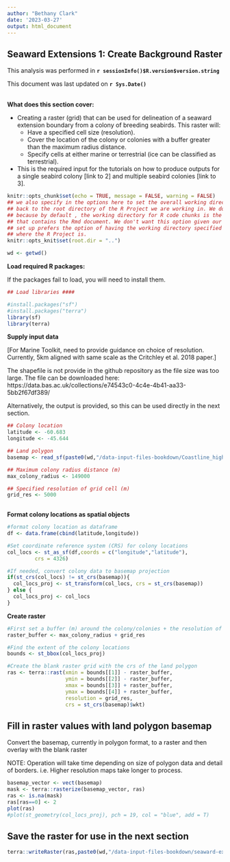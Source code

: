 ```yaml
---
author: "Bethany Clark"
date: '2023-03-27'
output: html_document
---
```


<!--- This is an HTML comment in RMarkdown. You can use these comments to make notes that won't get read when running the code -->

<!--- {-} curly brackets hash means subsections won't get numbered -->

## Seaward Extensions 1: Create Background Raster

This analysis was performed in **`r sessionInfo()$R.version$version.string`**\

This document was last updated on **`r Sys.Date()`** 
<br><br>

**What does this section cover:**

-   Creating a raster (grid) that can be used for delineation of a seaward extension boundary from a colony of breeding seabirds. This raster will:
    - Have a specified cell size (resolution).
    - Cover the location of the colony or colonies with a buffer greater than the maximum radius distance. 
    - Specify cells at either marine or terrestrial (ice can be classified as terrestrial).

-   This is the required input for the tutorials on how to produce outputs for a single seabird colony [link to 2] and multiple seabird colonies [link to 3].

<!--- Add a space after the line to start the bulleted list -->

<!--- Placing **text** will make text bold -->

<!--- In the code chunk below, we specify include = F, so that we will run the chunk but not include the chunk in the final document. We set a global argument in the code chunk of echo = T, so that in later code chunks, the code will be displayed in the RMarkdown document -->

```r
knitr::opts_chunk$set(echo = TRUE, message = FALSE, warning = FALSE)
## we also specify in the options here to set the overall working directory
## back to the root directory of the R Project we are working in. We do this
## because by default , the working directory for R code chunks is the directory 
## that contains the Rmd document. We don't want this option given our file
## set up prefers the option of having the working directory specified as that
## where the R Project is.
knitr::opts_knit$set(root.dir = "..")

wd <- getwd()
```

**Load required R packages:**

If the packages fail to load, you will need to install them.

```r
## Load libraries ####

#install.packages("sf")
#install.packages("terra")
library(sf)
library(terra)

```

**Supply input data**

[For Marine Toolkit, need to provide guidance on choice of resolution. Currently, 5km aligned with same scale as the Critchley et al. 2018 paper.]

The shapefile is not provide in the github repository as the file size was too large. The file can be downloaded here: https://data.bas.ac.uk/collections/e74543c0-4c4e-4b41-aa33-5bb2f67df389/

Alternatively, the output is provided, so this can be used directly in the next section.


```r
## Colony location
latitude <- -60.683
longitude <- -45.644

## Land polygon
basemap <- read_sf(paste0(wd,"/data-input-files-bookdown/Coastline_high_res_polygon_v7.1"))

## Maximum colony radius distance (m)
max_colony_radius <- 149000

## Specified resolution of grid cell (m)
grid_res <- 5000
  
```

**Format colony locations as spatial objects**

```r
#format colony location as dataframe
df <- data.frame(cbind(latitude,longitude))

#Set coordinate reference system (CRS) for colony locations 
col_locs <- st_as_sf(df,coords = c("longitude","latitude"),
         crs = 4326) 

#If needed, convert colony data to basemap projection
if(st_crs(col_locs) != st_crs(basemap)){
  col_locs_proj <- st_transform(col_locs, crs = st_crs(basemap))
} else {
  col_locs_proj <- col_locs
}


```

**Create raster**

```r
#First set a buffer (m) around the colony/colonies + the resolution of the grid to make sure the grid is large enough. 
raster_buffer <- max_colony_radius + grid_res

#Find the extent of the colony locations
bounds <- st_bbox(col_locs_proj)

#Create the blank raster grid with the crs of the land polygon
ras <- terra::rast(xmin = bounds[[1]] - raster_buffer, 
                   ymin = bounds[[2]] - raster_buffer, 
                   xmax = bounds[[3]] + raster_buffer, 
                   ymax = bounds[[4]] + raster_buffer, 
                   resolution = grid_res,
                   crs = st_crs(basemap)$wkt)


```

## Fill in raster values with land polygon basemap 

Convert the basemap, currently in polygon format, to a raster and then overlay with the blank raster

NOTE: Operation will take time depending on size of polygon data and detail of borders. i.e. Higher resolution maps take longer to process.

```r

basemap_vector <- vect(basemap)
mask <- terra::rasterize(basemap_vector, ras)
ras <- is.na(mask)
ras[ras==0] <- 2
plot(ras)
#plot(st_geometry(col_locs_proj), pch = 19, col = "blue", add = T)

```

## Save the raster for use in the next section

```r
terra::writeRaster(ras,paste0(wd,"/data-input-files-bookdown/seaward-ext-background-raster-single.tif"), overwrite=T)
```

